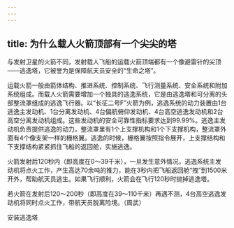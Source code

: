 ```yaml
---
---
---
```

title: 为什么载人火箭顶部有一个尖尖的塔
---




与发射卫星的火箭不同，发射载人飞船的运载火箭顶端都有一个像避雷针的尖顶——逃逸塔，它被誉为是保障航天员安全的“生命之塔”。

运载火箭一般由箭体结构、推进系统、控制系统、飞行测量系统、安全系统和附加系统组成。而载人火箭需要增加一个独具的逃逸系统，它是由逃逸塔和可分离的头部整流罩组成的逃逸飞行器。以“长征二号F”火箭为例，逃逸系统的动力装置由1台逃逸主发动机、1台分离发动机、4台偏航俯仰发动机、4台高空逃逸发动机和2台高空分离发动机组成。这些发动机的安全可靠性指标要求达到99.99%。逃逸主发动机负责提供逃逸的动力，整流罩里有1个上支撑机构和1个下支撑机构，整流罩外面有4个像支架一样的栅格翼。逃逸的时候，栅格翼按照指令展开，上支撑结构和下支撑结构紧紧抓住飞船的返回舱，实施逃逸。

火箭发射后120秒内（即高度在0～39千米），一旦发生意外情况，逃逸系统主发动机将点火工作，产生高达70余吨的推力，能在3秒内把飞船返回舱“拽”到1500米开外，帮助航天员逃生。如果飞行顺利，火箭会在飞行120秒时抛掉逃逸塔。

若火箭在发射后120～200秒（即高度在39～110千米）再遇不测，4台高空逃逸发动机将同时点火工作，带航天员脱离险境。（周武）

安装逃逸塔